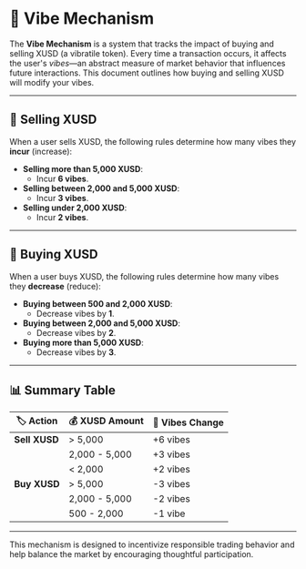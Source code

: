 # 🌟 Vibe Mechanism

The **Vibe Mechanism** is a system that tracks the impact of buying and selling XUSD (a vibratile token). Every time a transaction occurs, it affects the user's *vibes*—an abstract measure of market behavior that influences future interactions. This document outlines how buying and selling XUSD will modify your vibes.

---

## 💸 Selling XUSD

When a user sells XUSD, the following rules determine how many vibes they **incur** (increase):

- **Selling more than 5,000 XUSD**: 
  - Incur **6 vibes**.
- **Selling between 2,000 and 5,000 XUSD**: 
  - Incur **3 vibes**.
- **Selling under 2,000 XUSD**: 
  - Incur **2 vibes**.

---

## 🛒 Buying XUSD

When a user buys XUSD, the following rules determine how many vibes they **decrease** (reduce):

- **Buying between 500 and 2,000 XUSD**: 
  - Decrease vibes by **1**.
- **Buying between 2,000 and 5,000 XUSD**: 
  - Decrease vibes by **2**.
- **Buying more than 5,000 XUSD**: 
  - Decrease vibes by **3**.

---

## 📊 Summary Table

| 🏷 **Action**                   | 💰 **XUSD Amount**     | 🔄 **Vibes Change** |
| ------------------------------- | ---------------------- | ------------------- |
| **Sell XUSD**                   | > 5,000                | +6 vibes            |
|                                 | 2,000 - 5,000          | +3 vibes            |
|                                 | < 2,000                | +2 vibes            |
| **Buy XUSD**                    | > 5,000                | -3 vibes            |
|                                 | 2,000 - 5,000          | -2 vibes            |
|                                 | 500 - 2,000            | -1 vibe             |

---

This mechanism is designed to incentivize responsible trading behavior and help balance the market by encouraging thoughtful participation.

